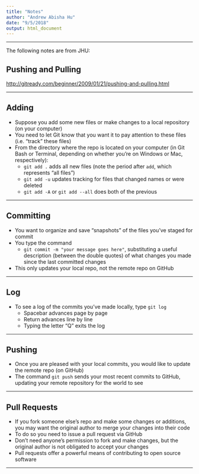 ```yaml
---
title: "Notes"
author: "Andrew Abisha Hu"
date: "9/5/2018"
output: html_document
---
```

---

The following notes are from JHU:



## Pushing and Pulling

[http://gitready.com/beginner/2009/01/21/pushing-and-pulling.html](http://gitready.com/beginner/2009/01/21/pushing-and-pulling.html)

---

## Adding

* Suppose you add some new files or make changes to a local repository (on your computer)
* You need to let Git know that you want it to pay attention to these files (i.e. "track" these files)
* From the directory where the repo is located on your computer (in Git Bash or Terminal, depending on whether you're on Windows or Mac, respectively):
  * `git add .` adds all new files (note the period after `add`, which represents "all files")
  * `git add -u` updates tracking for files that changed names or were deleted
  * `git add -A` or `git add --all` does both of the previous 

---

## Committing

* You want to organize and save "snapshots" of the files you've staged for commit
* You type the command
  * `git commit -m "your message goes here"`, substituting a useful description (between the double quotes) of what changes you made since the last committed changes
* This only updates your local repo, not the remote repo on GitHub

---

## Log

* To see a log of the commits you've made locally, type `git log`
  * Spacebar advances page by page
  * Return advances line by line
  * Typing the letter "Q" exits the log

---

## Pushing

* Once you are pleased with your local commits, you would like to update the remote repo (on GitHub)
* The command `git push` sends your most recent commits to GitHub, updating your remote repository for the world to see

---

## Pull Requests

* If you fork someone else's repo and make some changes or additions, you may want the original author to merge your changes into their code
* To do so you need to issue a pull request via GitHub
* Don't need anyone's permission to fork and make changes, but the original author is not obligated to accept your changes
* Pull requests offer a powerful means of contributing to open source software


---
